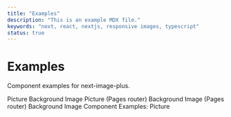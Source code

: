 ```yaml
---
title: "Examples"
description: "This is an example MDX file."
keywords: "next, react, nextjs, responsive images, typescript"
status: true
---
```


# Examples

Component examples for next-image-plus.

<SimpleGrid>
  <FeaturedLink href="/examples/picture" size="lg">
    Picture
  </FeaturedLink>
  <FeaturedLink href="/examples/background-image" size="lg">
    Background Image
  </FeaturedLink>
  <FeaturedLink href="/examples-pages/picture" size="lg">
    Picture (Pages router)
  </FeaturedLink>
  <FeaturedLink href="/examples-pages/background-image" size="lg">
    Background Image (Pages router)
  </FeaturedLink>
</SimpleGrid>

<PageNav>
  <PageNavItem href="/docs/background-image" direction="prev">
    Background Image Component
  </PageNavItem>
  <PageNavItem href="/examples/picture" direction="next">
    Examples: Picture
  </PageNavItem>
</PageNav>
